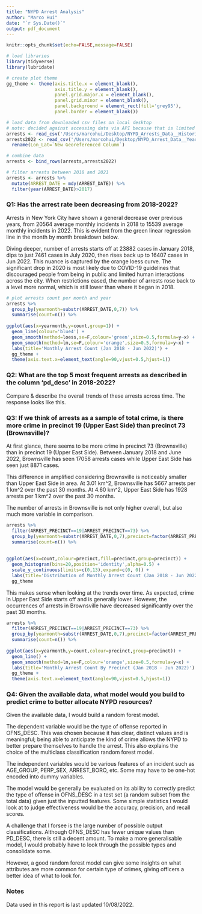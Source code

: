 ```yaml
---
title: "NYPD Arrest Analysis"
author: "Marco Hui"
date: "`r Sys.Date()`"
output: pdf_document
---
```


```r
knitr::opts_chunk$set(echo=FALSE,message=FALSE)

# load libraries
library(tidyverse)
library(lubridate)

# create plot theme
gg_theme <- theme(axis.title.x = element_blank(),
                  axis.title.y = element_blank(),
                  panel.grid.major.x = element_blank(),
                  panel.grid.minor = element_blank(),
                  panel.background = element_rect(fill='grey95'),
                  panel.border = element_blank())

# load data from downloaded csv files on local desktop
# note: decided against accessing data via API because that is limited to 500000 rows per call  
arrests <- read_csv('/Users/marcohui/Desktop/NYPD_Arrests_Data__Historic_.csv')
arrests2022 <- read_csv('/Users/marcohui/Desktop/NYPD_Arrest_Data__Year_to_Date_.csv') %>%
  rename(Lon_Lat=`New Georeferenced Column`)

# combine data
arrests <- bind_rows(arrests,arrests2022)

# filter arrests between 2018 and 2021
arrests <- arrests %>% 
  mutate(ARREST_DATE = mdy(ARREST_DATE)) %>% 
  filter(year(ARREST_DATE)>2017)
```

### Q1: Has the arrest rate been decreasing from 2018-2022?

Arrests in New York City have shown a general decrease over previous years, from 20564 average monthly incidents in 2018 to 15539 average monthly incidents in 2022. This is evident from the green linear regression line in the month by month breakdown below.\footnote{Without data on the population of New York City, it is difficult to calculate arrest rate data. Assuming that the population did not change drastically between 2019 and 2022, looking at arrest counts should be a reasonable proxy for arrest rate.}

Diving deeper, number of  arrests starts off at 23882 cases in January 2018, dips to just 7461 cases in July 2020, then rises back up to 16407 cases in Jun 2022. This nuance is captured by the orange loess curve. The significant drop in 2020 is most likely due to COVID-19 guidelines that discouraged people from being in public and limited human interactions across the city. When restrictions eased, the number of arrests rose back to a level more normal, which is still lower than where it began in 2018.
 
```r
# plot arrests count per month and year
arrests %>% 
  group_by(yearmonth=substr(ARREST_DATE,0,7)) %>% 
  summarise(count=n()) %>%
  
ggplot(aes(x=yearmonth,y=count,group=1)) + 
  geom_line(colour='blue4') + 
  geom_smooth(method=loess,se=F,colour='green',size=0.5,formula=y~x) +
  geom_smooth(method=lm,se=F,colour='orange',size=0.5,formula=y~x) +
  labs(title='Monthly Arrest Count (Jan 2018 - Jun 2022)') +
  gg_theme +
  theme(axis.text.x=element_text(angle=90,vjust=0.5,hjust=1))
```


### Q2: What are the top 5 most frequent arrests as described in the column 'pd_desc' in 2018-2022?
Compare & describe the overall trends of these arrests across time.
The response looks like this.



### Q3: If we think of arrests as a sample of total crime, is there more crime in precinct 19 (Upper East Side) than precinct 73 (Brownsville)? 

At first glance, there seems to be more crime in precinct 73 (Brownsville) than in precinct 19 (Upper East Side). Between January 2018 and June 2022, Brownsville has seen 17058 arrests cases while Upper East Side has seen just 8871 cases.

This difference in amplified considering Brownsville is noticeably smaller than Upper East Side in area. At 3.01 km^2, Brownsville has 5667 arrests per 1 km^2 over the past 30 months. At 4.60 km^2, Upper East Side has 1928 arrests per 1 km^2 over the past 30 months.\footnote{ Resident population and general foot traffic would also be important to look at when judging crime between two areas. Something to consider for future analysis with more data.} 

The number of arrests in Brownsville is not only higher overall, but also much more variable in comparison.

```r
arrests %>% 
  filter(ARREST_PRECINCT==19|ARREST_PRECINCT==73) %>%
  group_by(yearmonth=substr(ARREST_DATE,0,7),precinct=factor(ARREST_PRECINCT)) %>% 
  summarise(count=n()) %>%
  
  
ggplot(aes(x=count,colour=precinct,fill=precinct,group=precinct)) + 
  geom_histogram(bins=20,position='identity',alpha=0.5) +
  scale_y_continuous(limits=c(0,13),expand=c(0, 0)) +
  labs(title='Distribution of Monthly Arrest Count (Jan 2018 - Jun 2022)') +
  gg_theme
```

This makes sense when looking at the trends over time. As expected, crime in Upper East Side starts off and is generally lower. However, the occurrences of arrests in Brownsville have decreased significantly over the past 30 months.

```r
arrests %>% 
  filter(ARREST_PRECINCT==19|ARREST_PRECINCT==73) %>%
  group_by(yearmonth=substr(ARREST_DATE,0,7),precinct=factor(ARREST_PRECINCT)) %>% 
  summarise(count=n()) %>%
  
ggplot(aes(x=yearmonth,y=count,colour=precinct,group=precinct)) + 
  geom_line() + 
  geom_smooth(method=lm,se=F,colour='orange',size=0.5,formula=y~x) +
  labs(title='Monthly Arrest Count By Precinct (Jan 2018 - Jun 2022)') +
  gg_theme +
  theme(axis.text.x=element_text(angle=90,vjust=0.5,hjust=1))
```

### Q4: Given the available data, what model would you build to predict crime to better allocate NYPD resources? 

Given the available data, I would build a random forest model.

The dependent variable would be the type of offense reported in OFNS_DESC. This was chosen because it has clear, distinct values and is meaningful; being able to anticipate the kind of crime allows the NYPD to better prepare themselves to handle the arrest. This also explains the choice of the multiclass classification random forest model. \footnote{Predicting whether or not a crime leads to an arrest would be interesting too and very relevant to studying prejudice in arrests. However, the lack of data on misdemeanors without leading arrest prevents us from constructing the necessary dependent variable.}

The independent variables would be various features of an incident such as AGE_GROUP, PERP_SEX, ARREST_BORO, etc. Some may have to be one-hot encoded into dummy variables.

The model would be generally be evaluated on its ability to correctly predict the type of offense in OFNS_DESC in a test set (a random subset from the total data) given just the inputted features. Some simple statistics I would look at to judge effectiveness would be the accuracy, precision, and recall scores.

A challenge that I forsee is the large number of possible output classifications. Although OFNS_DESC has fewer unique values than PD_DESC, there is still a decent amount. To make a more generalisable model, I would probably have to look through the possible types and consolidate some. 

However, a good random forest model can give some insights on what attributes are more common for certain type of crimes, giving officers a better idea of what to look for.

### Notes
Data used in this report is last updated 10/08/2022.